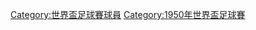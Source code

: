 {{Commonscat|FIFA World Cup 1950}}

[[Category:世界盃足球賽球員|Category:世界盃足球賽球員]]
[[Category:1950年世界盃足球賽|Category:1950年世界盃足球賽]]